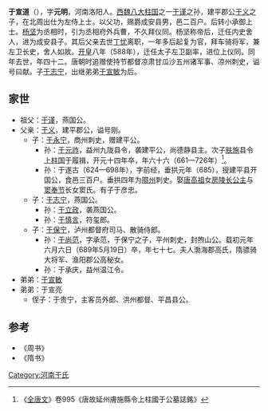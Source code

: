 {{NoteTA
| 1=zh-hans:于; zh-hant:于;
}}

'''于宣道'''（{{bd|547年||588年||}}），字'''元明'''，河南洛阳人。[[西魏八大柱国|西魏八大柱国]]之一[[于谨|于谨]]之孙，建平郡公[[于义|于义]]之子，在北周出仕为左侍上士。以父功，赐爵成安县男，邑二百户。后转小承御上士。[[杨坚|杨坚]]为丞相时，引为丞相府外兵曹，不久拜仪同。杨坚称帝后，迁任内史舍人，进为成安县子。其后父亲去世[[丁忧|丁忧]]离职，一年多后起复为官，拜车骑将军，兼左卫长史，舍人如故。[[开皇|开皇]]八年（588年），迁任太子左卫副率，进位上仪同。同年去世，年四十二。唐朝时追赠使持节都督凉肃甘瓜沙五州诸军事、凉州刺史，谥号曰献。子[[于志宁|于志宁]]，出继弟弟[[于宣敏|于宣敏]]为后。

==家世==
* 祖父：[[于谨|于谨]]，燕国公。
* 父亲：[[于义|于义]]，建平郡公，谥号刚。
** 子：[[于永宁|于永宁]]，商州刺史，赠建平公。
*** 孙：[[于元祚|于元祚]]，益州九陇县令，袭建平公，尚德静县主。次子[[肤施|肤施]]县令[[上柱国|上柱国]]于履揖，开元十四年卒，年六十六（661—726年）<ref>《[[全唐文|全唐文]]》卷995《唐故延州膚施縣令上柱國于公墓誌銘》</ref>。
*** 孙：于遂古（624—698年），字前经，垂拱元年（685），授建平县开国公，食邑三百户。垂拱四年为[[隰州|隰州]]刺史。娶[[唐高祖|唐高祖]]女[[房陵公主|房陵长公主]]与[[窦奉节|窦奉节]]长女窦氏。有子于彦忠。
** 子：[[于志宁|于志宁]]，燕国公。
*** 孙：[[于立政|于立政]]，袭燕国公。
*** 孙：[[于慎言|于慎言]]，符玺郎。
** 子：[[于保宁|于保宁]]，泸州都督府司马、散骑侍郎。
*** 孙：[[于尚范|于尚范]]，字承范，于保宁之子，平州刺史，封煦山公。载初元年六月六日（689年5月19日）卒，年七十七。夫人渤海郡高氏，隋骠骑大将军、渔阳郡公高秘女。
*** 孙：于承庆，益州温江令。
* 弟弟：[[于宣敏|于宣敏]]
* 弟弟：于宣亮
** 侄子：于贵宁，主客员外郎、洪州都督、平昌县公。

==参考==
* 《周书》
* 《隋书》

[[Category:河南于氏|Category:河南于氏]]
